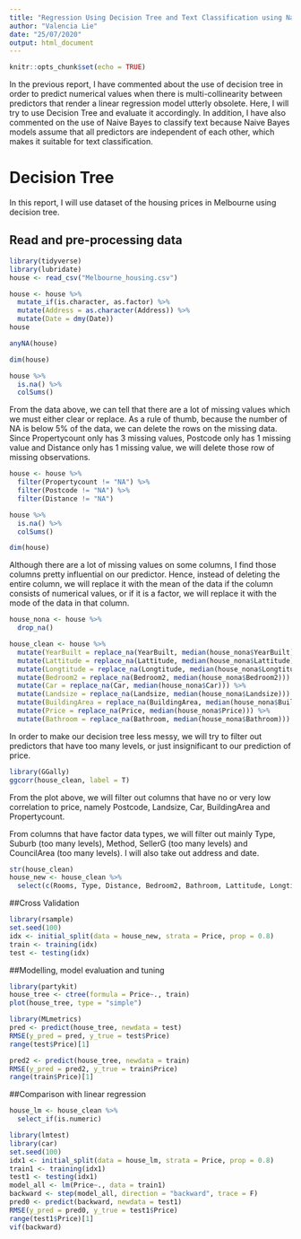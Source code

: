 ```yaml
---
title: "Regression Using Decision Tree and Text Classification using Naive Bayes."
author: "Valencia Lie"
date: "25/07/2020"
output: html_document
---
```


```r
knitr::opts_chunk$set(echo = TRUE)
```

In the previous report, I have commented about the use of decision tree in order to predict numerical values when there is multi-collinearity between predictors that render a linear regression model utterly obsolete. Here, I will try to use Decision Tree and evaluate it accordingly. In addition, I have also commented on the use of Naive Bayes to classify text because Naive Bayes models assume that all predictors are independent of each other, which makes it suitable for text classification.

# Decision Tree

In this report, I will use dataset of the housing prices in Melbourne using decision tree. 

## Read and pre-processing data
```r
library(tidyverse)
library(lubridate)
house <- read_csv("Melbourne_housing.csv")
```

```r
house <- house %>% 
  mutate_if(is.character, as.factor) %>% 
  mutate(Address = as.character(Address)) %>% 
  mutate(Date = dmy(Date))
house
```

```r
anyNA(house)

dim(house)

house %>% 
  is.na() %>% 
  colSums()
```

From the data above, we can tell that there are a lot of missing values which we must either clear or replace. As a rule of thumb, because the number of NA is below 5% of the data, we can delete the rows on the missing data. Since Propertycount only has 3 missing values, Postcode only has 1 missing value and Distance only has 1 missing value, we will delete those row of missing observations. 

```r
house <- house %>% 
  filter(Propertycount != "NA") %>% 
  filter(Postcode != "NA") %>% 
  filter(Distance != "NA")

house %>% 
  is.na() %>% 
  colSums()

dim(house)
```

Although there are a lot of missing values on some columns, I find those columns pretty influential on our predictor. Hence, instead of deleting the entire column, we will replace it with the mean of the data if the column consists of numerical values, or if it is a factor, we will replace it with the mode of the data in that column.

```r
house_nona <- house %>% 
  drop_na()
```

```r
house_clean <- house %>% 
  mutate(YearBuilt = replace_na(YearBuilt, median(house_nona$YearBuilt))) %>% 
  mutate(Lattitude = replace_na(Lattitude, median(house_nona$Lattitude))) %>% 
  mutate(Longtitude = replace_na(Longtitude, median(house_nona$Longtitude))) %>% 
  mutate(Bedroom2 = replace_na(Bedroom2, median(house_nona$Bedroom2))) %>% 
  mutate(Car = replace_na(Car, median(house_nona$Car))) %>% 
  mutate(Landsize = replace_na(Landsize, median(house_nona$Landsize))) %>% 
  mutate(BuildingArea = replace_na(BuildingArea, median(house_nona$BuildingArea))) %>% 
  mutate(Price = replace_na(Price, median(house_nona$Price))) %>% 
  mutate(Bathroom = replace_na(Bathroom, median(house_nona$Bathroom)))
```

In order to make our decision tree less messy, we will try to filter out predictors that have too many levels, or just insignificant to our prediction of price. 

```r
library(GGally)
ggcorr(house_clean, label = T)
```

From the plot above, we will filter out columns that have no or very low correlation to price, namely Postcode, Landsize, Car, BuildingArea and Propertycount. 

From columns that have factor data types, we will filter out mainly Type, Suburb (too many levels), Method, SellerG (too many levels) and CouncilArea (too many levels). I will also take out address and date.
```r
str(house_clean)
house_new <- house_clean %>% 
  select(c(Rooms, Type, Distance, Bedroom2, Bathroom, Lattitude, Longtitude, Regionname, Price))
```

##Cross Validation

```r
library(rsample)
set.seed(100)
idx <- initial_split(data = house_new, strata = Price, prop = 0.8)
train <- training(idx)
test <- testing(idx)
```

##Modelling, model evaluation and tuning

```r
library(partykit)
house_tree <- ctree(formula = Price~., train)
plot(house_tree, type = "simple")
```


```r
library(MLmetrics)
pred <- predict(house_tree, newdata = test)
RMSE(y_pred = pred, y_true = test$Price)
range(test$Price)[1]

pred2 <- predict(house_tree, newdata = train)
RMSE(y_pred = pred2, y_true = train$Price)
range(train$Price)[1]
```

##Comparison with linear regression

```r
house_lm <- house_clean %>% 
  select_if(is.numeric)
```

```r
library(lmtest)
library(car)
set.seed(100)
idx1 <- initial_split(data = house_lm, strata = Price, prop = 0.8)
train1 <- training(idx1)
test1 <- testing(idx1)
model_all <- lm(Price~., data = train1)
backward <- step(model_all, direction = "backward", trace = F)
pred0 <- predict(backward, newdata = test1)
RMSE(y_pred = pred0, y_true = test1$Price)
range(test1$Price)[1]
vif(backward)
```

